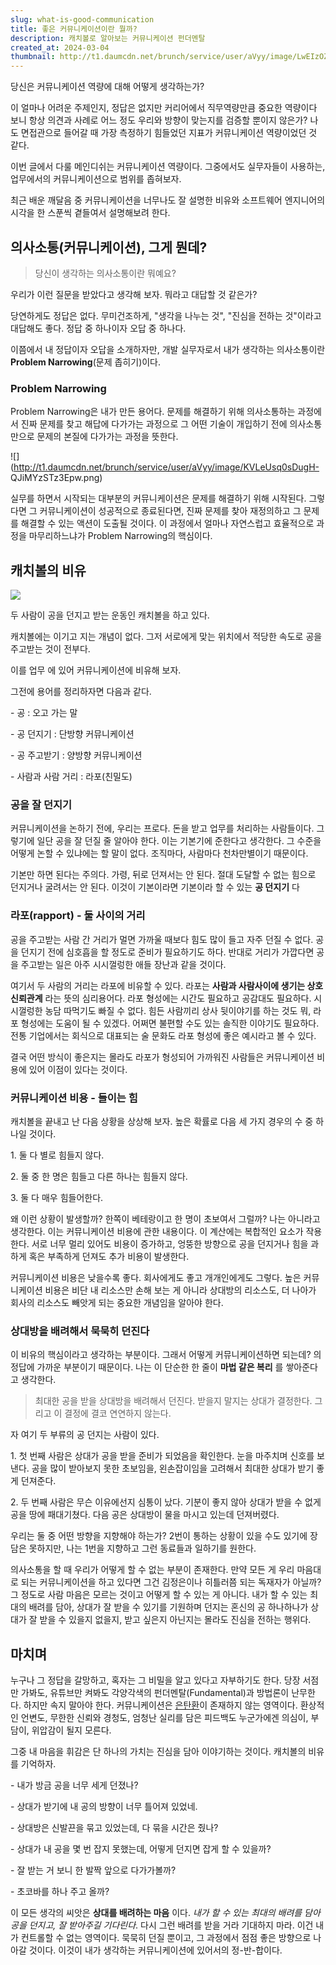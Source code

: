 ```yaml
---
slug: what-is-good-communication
title: 좋은 커뮤니케이션이란 뭘까?
description: 캐치볼로 알아보는 커뮤니케이션 펀더멘탈
created_at: 2024-03-04
thumbnail: http://t1.daumcdn.net/brunch/service/user/aVyy/image/LwEIzOZ_0X2uR8QcpdPIQVs4q40.png
---
```


당신은 커뮤니케이션 역량에 대해 어떻게 생각하는가?

이 얼마나 어려운 주제인지, 정답은 없지만 커리어에서 직무역량만큼 중요한 역량이다 보니 항상 의견과 사례로 어느 정도 우리와 방향이 맞는지를
검증할 뿐이지 않은가? 나도 면접관으로 들어갈 때 가장 측정하기 힘들었던 지표가 커뮤니케이션 역량이었던 것 같다.

이번 글에서 다룰 메인디쉬는 커뮤니케이션 역량이다. 그중에서도 실무자들이 사용하는, 업무에서의 커뮤니케이션으로 범위를 좁혀보자.

최근 배운 깨달음 중 커뮤니케이션을 너무나도 잘 설명한 비유와 소프트웨어 엔지니어의 시각을 한 스푼씩 곁들여서 설명해보려 한다.

## 의사소통(커뮤니케이션), 그게 뭔데?

> 당신이 생각하는 의사소통이란 뭐예요?

우리가 이런 질문을 받았다고 생각해 보자. 뭐라고 대답할 것 같은가?

당연하게도 정답은 없다. 무미건조하게, "생각을 나누는 것", "진심을 전하는 것"이라고 대답해도 좋다. 정답 중 하나이자 오답 중 하나다.

이쯤에서 내 정답이자 오답을 소개하자만, 개발 실무자로서 내가 생각하는 의사소통이란 **Problem Narrowing**(문제
좁히기)이다.

### **Problem Narrowing**

Problem Narrowing은 내가 만든 용어다. 문제를 해결하기 위해 의사소통하는 과정에서 진짜 문제를 찾고 해답에 다가가는 과정으로
그 어떤 기술이 개입하기 전에 의사소통 만으로 문제의 본질에 다가가는 과정을 뜻한다.

![](http://t1.daumcdn.net/brunch/service/user/aVyy/image/KVLeUsq0sDugH-
QJiMYzSTz3Epw.png)

실무를 하면서 시작되는 대부분의 커뮤니케이션은 문제를 해결하기 위해 시작된다. 그렇다면 그 커뮤니케이션이 성공적으로 종료된다면, 진짜 문제를
찾아 재정의하고 그 문제를 해결할 수 있는 액션이 도출될 것이다. 이 과정에서 얼마나 자연스럽고 효율적으로 과정을 마무리하느냐가
Problem Narrowing의 핵심이다.

## **캐치볼의 비유**

![](http://t1.daumcdn.net/brunch/service/user/aVyy/image/QTn8IFe6ExB3lDzyVvHKAdLH6WA.png)

두 사람이 공을 던지고 받는 운동인 캐치볼을 하고 있다.

캐치볼에는 이기고 지는 개념이 없다. 그저 서로에게 맞는 위치에서 적당한 속도로 공을 주고받는 것이 전부다.

이를 업무 에 있어 커뮤니케이션에 비유해 보자.

그전에 용어를 정리하자면 다음과 같다.

\- 공 : 오고 가는 말

\- 공 던지기 : 단방향 커뮤니케이션

\- 공 주고받기 : 양방향 커뮤니케이션

\- 사람과 사람 거리 : 라포(친밀도)

### **공을 잘 던지기**

커뮤니케이션을 논하기 전에, 우리는 프로다. 돈을 받고 업무를 처리하는 사람들이다. 그렇기에 일단 공을 잘 던질 줄 알아야 한다. 이는
기본기에 준한다고 생각한다. 그 수준을 어떻게 논할 수 있냐에는 할 말이 없다. 조직마다, 사람마다 천차만별이기 때문이다.

기본만 하면 된다는 주의다. 가령, 뒤로 던져서는 안 된다. 절대 도달할 수 없는 힘으로 던지거나 굴려서는 안 된다. 이것이 기본이라면
기본이라 할 수 있는 **공 던지기** 다

### **라포(rapport) - 둘 사이의 거리**

공을 주고받는 사람 간 거리가 멀면 가까울 때보다 힘도 많이 들고 자주 던질 수 없다. 공을 던지기 전에 심호흡을 할 정도로 준비가
필요하기도 하다. 반대로 거리가 가깝다면 공을 주고받는 일은 아주 시시껄렁한 애들 장난과 같을 것이다.

여기서 두 사람의 거리는 라포에 비유할 수 있다. 라포는 **사람과 사람사이에 생기는 상호신뢰관계** 라는 뜻의 심리용어다. 라포 형성에는
시간도 필요하고 공감대도 필요하다. 시시껄렁한 농담 따먹기도 빠질 수 없다. 힘든 사람끼리 상사 뒷이야기를 하는 것도 뭐, 라포 형성에는
도움이 될 수 있겠다. 어쩌면 불편할 수도 있는 솔직한 이야기도 필요하다. 전통 기업에서는 회식으로 대표되는 술 문화도 라포 형성에 좋은
예시라고 볼 수 있다.

결국 어떤 방식이 좋은지는 몰라도 라포가 형성되어 가까워진 사람들은 커뮤니케이션 비용에 있어 이점이 있다는 것이다.

### **커뮤니케이션 비용 - 들이는 힘**

캐치볼을 끝내고 난 다음 상황을 상상해 보자. 높은 확률로 다음 세 가지 경우의 수 중 하나일 것이다.

1\. 둘 다 별로 힘들지 않다.

2\. 둘 중 한 명은 힘들고 다른 하나는 힘들지 않다.

3\. 둘 다 매우 힘들어한다.

왜 이런 상황이 발생할까? 한쪽이 베테랑이고 한 명이 초보여서 그럴까? 나는 아니라고 생각한다. 이는 커뮤니케이션 비용에 관한 내용이다. 이
계산에는 복합적인 요소가 작용한다. 서로 너무 멀리 있어도 비용이 증가하고, 엉뚱한 방향으로 공을 던지거나 힘을 과하게 혹은 부족하게 던져도
추가 비용이 발생한다.

커뮤니케이션 비용은 낮을수록 좋다. 회사에게도 좋고 개개인에게도 그렇다. 높은 커뮤니케이션 비용은 비단 내 리소스만 손해 보는 게 아니라
상대방의 리소스도, 더 나아가 회사의 리소스도 빼앗게 되는 중요한 개념임을 알아야 한다.

### **상대방을 배려해서 묵묵히 던진다**

이 비유의 핵심이라고 생각하는 부분이다. 그래서 어떻게 커뮤니케이션하면 되는데? 의 정답에 가까운 부분이기 때문이다. 나는 이 단순한 한
줄이 **마법 같은 복리** 를 쌓아준다고 생각한다.

> 최대한 공을 받을 상대방을 배려해서 던진다. 받을지 말지는 상대가 결정한다. 그리고 이 결정에 결코 연연하지 않는다.

자 여기 두 부류의 공 던지는 사람이 있다.

1\. 첫 번째 사람은 상대가 공을 받을 준비가 되었음을 확인한다. 눈을 마주치며 신호를 보낸다. 공을 많이 받아보지 못한 초보임을,
왼손잡이임을 고려해서 최대한 상대가 받기 좋게 던져준다.

2\. 두 번째 사람은 무슨 이유에선지 심통이 났다. 기분이 좋지 않아 상대가 받을 수 없게 공을 땅에 패대기쳤다. 다음 공은 상대방이 물을
마시고 있는데 던져버렸다.

우리는 둘 중 어떤 방향을 지향해야 하는가? 2번이 통하는 상황이 있을 수도 있기에 장담은 못하지만, 나는 1번을 지향하고 그런 동료들과
일하기를 원한다.

의사소통을 할 때 우리가 어떻게 할 수 없는 부분이 존재한다. 만약 모든 게 우리 마음대로 되는 커뮤니케이션을 하고 있다면 그건 김정은이나
히틀러쯤 되는 독재자가 아닐까? 그 정도로 사람 마음은 모르는 것이고 어떻게 할 수 있는 게 아니다. 내가 할 수 있는 최대의 배려를 담아,
상대가 잘 받을 수 있기를 기원하며 던지는 혼신의 공 하나하나가 상대가 잘 받을 수 있을지 없을지, 받고 싶은지 아닌지는 몰라도 진심을
전하는 행위다.

## 마치며

누구나 그 정답을 갈망하고, 혹자는 그 비밀을 알고 있다고 자부하기도 한다. 당장 서점만 가봐도, 유튜브만 켜봐도 각양각색의
펀더멘탈(Fundamental)과 방법론이 난무한다. 하지만 속지 말아야 한다. 커뮤니케이션은
[은탄환](https://namu.wiki/w/%25EB%25%2520A7%2588%25%2520EB%25%2520B2%2595%25%2520EC%25%25209D%2598%2520%25%2520EC%25%25209D%2580%25%2520ED%2583%2584%25%2520ED%2599%2598)이
존재하지 않는 영역이다. 환상적인 언변도, 무한한 신뢰와 경청도, 엄청난 실리를 담은 피드백도 누군가에겐 의심이, 부담이, 위압감이 될지
모른다.

그중 내 마음을 휘감은 단 하나의 가치는 진심을 담아 이야기하는 것이다. 캐치볼의 비유를 기억하자.

\- 내가 방금 공을 너무 세게 던졌나?

\- 상대가 받기에 내 공의 방향이 너무 틀어져 있었네.

\- 상대방은 신발끈을 묶고 있었는데, 다 묶을 시간은 줬나?

\- 상대가 내 공을 몇 번 잡지 못했는데, 어떻게 던지면 잡게 할 수 있을까?

\- 잘 받는 거 보니 한 발짝 앞으로 다가가볼까?

\- 초코바를 하나 주고 올까?

이 모든 생각의 씨앗은 **상대를 배려하는 마음** 이다. _내가 할 수 있는 최대의 배려를 담아 공을 던지고, 잘 받아주길 기다린다_.
다시 그런 배려를 받을 거라 기대하지 마라. 이건 내가 컨트롤할 수 없는 영역이다. 묵묵히 던질 뿐이고, 그 과정에서 점점 좋은 방향으로
나아갈 것이다. 이것이 내가 생각하는 커뮤니케이션에 있어서의 정-반-합이다.
